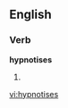 
==English==

===Verb===
'''hypnotises'''

# {{third-person singular of|[[hypnotise]]}}

[[vi:hypnotises]]